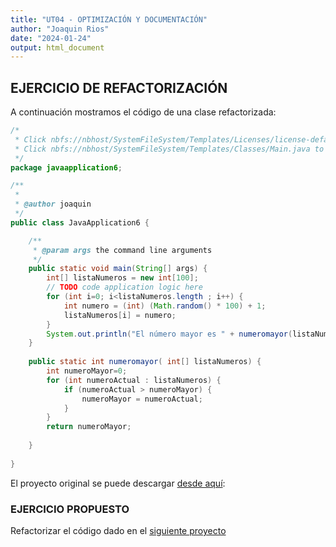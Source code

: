 ```yaml
---
title: "UT04 - OPTIMIZACIÓN Y DOCUMENTACIÓN"
author: "Joaquin Rios"
date: "2024-01-24"
output: html_document
---
```


## EJERCICIO DE REFACTORIZACIÓN

A continuación mostramos el código de una clase refactorizada:

```java
/*
 * Click nbfs://nbhost/SystemFileSystem/Templates/Licenses/license-default.txt to change this license
 * Click nbfs://nbhost/SystemFileSystem/Templates/Classes/Main.java to edit this template
 */
package javaapplication6;

/**
 *
 * @author joaquin
 */
public class JavaApplication6 {

    /**
     * @param args the command line arguments
     */
    public static void main(String[] args) {
        int[] listaNumeros = new int[100];
        // TODO code application logic here
        for (int i=0; i<listaNumeros.length ; i++) {
            int numero = (int) (Math.random() * 100) + 1;
            listaNumeros[i] = numero;            
        }
        System.out.println("El número mayor es " + numeromayor(listaNumeros));
    }
    
    public static int numeromayor( int[] listaNumeros) {
        int numeroMayor=0;
        for (int numeroActual : listaNumeros) {
            if (numeroActual > numeroMayor) {
                numeroMayor = numeroActual;
            }
        }
        return numeroMayor;
        
    }
    
}
```

El proyecto original se puede descargar [desde aquí](assets/JavaApplication6.zip):

### EJERCICIO PROPUESTO

Refactorizar el código dado en el [siguiente proyecto](assets/empleado.zip)

